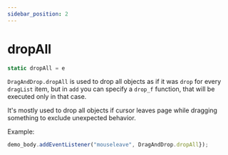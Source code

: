 ```yaml
---
sidebar_position: 2
---
```

# dropAll

```js
static dropAll = e
```

`DragAndDrop.dropAll` is used to drop all objects as if it was `drop` for every `dragList` item, but in `add` you can specify a `drop_f` function, that will be executed only in that case.

It's mostly used to drop all objects if cursor leaves page while dragging something to exclude unexpected behavior.

Example:
```js
demo_body.addEventListener("mouseleave", DragAndDrop.dropAll});
```